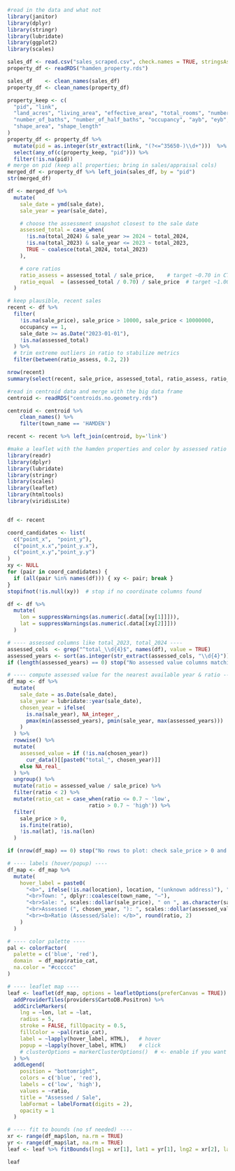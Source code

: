 ```r
#read in the data and what not
library(janitor)
library(dplyr)
library(stringr)
library(lubridate)
library(ggplot2)
library(scales)

sales_df <- read.csv("sales_scraped.csv", check.names = TRUE, stringsAsFactors = FALSE)
property_df <- readRDS("hamden_property.rds")

sales_df    <- clean_names(sales_df)
property_df <- clean_names(property_df)
```

```r
property_keep <- c(
  "pid", "link", 
  "land_acres", "living_area", "effective_area", "total_rooms", "number_of_bedroom",
  "number_of_baths", "number_of_half_baths", "occupancy", "ayb", "eyb",
  "shape_area", "shape_length"
)
property_df <- property_df %>%
  mutate(pid = as.integer(str_extract(link, "(?<=^35650-)\\d+")))  %>%
  select(any_of(c(property_keep, "pid"))) %>% 
  filter(!is.na(pid))
# merge on pid (keep all properties; bring in sales/appraisal cols)
merged_df <- property_df %>% left_join(sales_df, by = "pid")
str(merged_df)
```

```r
df <- merged_df %>%
  mutate(
    sale_date = ymd(sale_date),
    sale_year = year(sale_date),

    # choose the assessment snapshot closest to the sale date
    assessed_total = case_when(
      !is.na(total_2024) & sale_year >= 2024 ~ total_2024,
      !is.na(total_2023) & sale_year <= 2023 ~ total_2023,
      TRUE ~ coalesce(total_2024, total_2023)
    ),

    # core ratios
    ratio_assess = assessed_total / sale_price,    # target ~0.70 in CT
    ratio_equal  = (assessed_total / 0.70) / sale_price  # target ~1.00
  )

# keep plausible, recent sales
recent <- df %>%
  filter(
    !is.na(sale_price), sale_price > 10000, sale_price < 10000000, 
    occupancy == 1,
    sale_date >= as.Date("2023-01-01"), 
    !is.na(assessed_total)
  ) %>%
  # trim extreme outliers in ratio to stabilize metrics
  filter(between(ratio_assess, 0.2, 2))

nrow(recent)
summary(select(recent, sale_price, assessed_total, ratio_assess, ratio_equal))
```

```r
#read in centroid data and merge with the big data frame
centroid <- readRDS("centroids.no.geometry.rds")

centroid <- centroid %>% 
    clean_names() %>%
    filter(town_name == 'HAMDEN')

recent <- recent %>% left_join(centroid, by='link')
```


```r
#make a leaflet with the hamden properties and color by assessed ratio
library(readr)
library(dplyr)
library(lubridate)
library(stringr)
library(scales)
library(leaflet)
library(htmltools)
library(viridisLite)


df <- recent

coord_candidates <- list(
  c("point_x",  "point_y"),
  c("point_x.x","point_y.x"),
  c("point_x.y","point_y.y")
)
xy <- NULL
for (pair in coord_candidates) {
  if (all(pair %in% names(df))) { xy <- pair; break }
}
stopifnot(!is.null(xy))  # stop if no coordinate columns found

df <- df %>%
  mutate(
    lon = suppressWarnings(as.numeric(.data[[xy[1]]])),
    lat = suppressWarnings(as.numeric(.data[[xy[2]]]))
  )

# ---- assessed columns like total_2023, total_2024 ----
assessed_cols  <- grep("^total_\\d{4}$", names(df), value = TRUE)
assessed_years <- sort(as.integer(str_extract(assessed_cols, "\\d{4}")))
if (length(assessed_years) == 0) stop("No assessed value columns matching total_YYYY found.")

# ---- compute assessed value for the nearest available year & ratio ----
df_map <- df %>%
  mutate(
    sale_date = as.Date(sale_date),
    sale_year = lubridate::year(sale_date),
    chosen_year = ifelse(
      is.na(sale_year), NA_integer_,
      pmax(min(assessed_years), pmin(sale_year, max(assessed_years)))
    )
  ) %>%
  rowwise() %>%
  mutate(
    assessed_value = if (!is.na(chosen_year))
      cur_data()[[paste0("total_", chosen_year)]]
    else NA_real_
  ) %>%
  ungroup() %>%
  mutate(ratio = assessed_value / sale_price) %>%
  filter(ratio < 2) %>%
  mutate(ratio_cat = case_when(ratio <= 0.7 ~ 'low',
                          ratio > 0.7 ~ 'high')) %>%
  filter(
    sale_price > 0,
    is.finite(ratio),
    !is.na(lat), !is.na(lon)
  )

if (nrow(df_map) == 0) stop("No rows to plot: check sale_price > 0 and assessed/coordinate fields.")

# ---- labels (hover/popup) ----
df_map <- df_map %>%
  mutate(
    hover_label = paste0(
      "<b>", ifelse(!is.na(location), location, "(unknown address)"), "</b>",
      "<br>Town: ", dplyr::coalesce(town_name, "—"),
      "<br>Sale: ", scales::dollar(sale_price), " on ", as.character(sale_date),
      "<br>Assessed (", chosen_year, "): ", scales::dollar(assessed_value),
      "<br><b>Ratio (Assessed/Sale): </b>", round(ratio, 2)
    )
  )

# ---- color palette ----
pal <- colorFactor(
  palette = c('blue', 'red'),
  domain  = df_map$ratio_cat,
  na.color = "#cccccc"
)

# ---- leaflet map ----
leaf <- leaflet(df_map, options = leafletOptions(preferCanvas = TRUE)) %>%
  addProviderTiles(providers$CartoDB.Positron) %>%
  addCircleMarkers(
    lng = ~lon, lat = ~lat,
    radius = 5,
    stroke = FALSE, fillOpacity = 0.5,
    fillColor = ~pal(ratio_cat),
    label = ~lapply(hover_label, HTML),   # hover
    popup = ~lapply(hover_label, HTML)    # click
    # clusterOptions = markerClusterOptions()  # <- enable if you want clustering
  ) %>%
  addLegend(
    position = "bottomright",
    colors = c('blue', 'red'),
    labels = c('low', 'high'),
    values = ~ratio,
    title = "Assessed / Sale",
    labFormat = labelFormat(digits = 2),
    opacity = 1
  )

# ---- fit to bounds (no sf needed) ----
xr <- range(df_map$lon, na.rm = TRUE)
yr <- range(df_map$lat, na.rm = TRUE)
leaf <- leaf %>% fitBounds(lng1 = xr[1], lat1 = yr[1], lng2 = xr[2], lat2 = yr[2])

leaf
```

